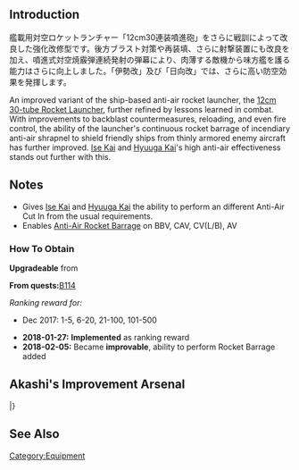 {{EquipmentInfo|274}}

==Introduction==
艦載用対空ロケットランチャー「12cm30連装噴進砲」をさらに戦訓によって改良した強化改修型です。後方ブラスト対策や再装填、さらに射撃装置にも改良を加え、噴進式対空焼霰弾連続発射の弾幕により、肉薄する敵機から味方艦を護る能力はさらに向上しました。「伊勢改」及び「日向改」では、さらに高い防空効果を発揮します。

An improved variant of the ship-based anti-air rocket launcher, the [[12cm 30-tube Rocket Launcher]], further refined by lessons learned in combat. With improvements to backblast countermeasures, reloading, and even fire control, the ability of the launcher's continuous rocket barrage of incendiary anti-air shrapnel to shield friendly ships from thinly armored enemy aircraft has further improved. [[Ise|Ise Kai]] and [[Hyuuga|Hyuuga Kai]]'s high anti-air effectiveness stands out further with this.

==Notes==
* Gives [[Ise|Ise Kai]] and [[Hyuuga|Hyuuga Kai]] the ability to perform an different Anti-Air Cut In from the usual requirements.
* Enables [[Aerial_Combat#Rocket_Barrage|Anti-Air Rocket Barrage]] on BBV, CAV, CV(L/B), AV

<div class="mw-collapsible"><h3>How To Obtain</h3>
<div class="mw-collapsible-content">
'''Upgradeable''' from {{Equipment/Link|12cm 30-tube Rocket Launcher}}

'''From quests: '''[[Quests#B114|B114]]

''Ranking reward for:''
* Dec 2017: 1-5, 6-20, 21-100, 101-500

</div></div>


<div class="mw-collapsible><h3>Updates History</h3>
<div class="mw-collapsible-content>
* '''2018-01-27:''' '''Implemented''' as ranking reward
* '''2018-02-05:''' Became '''improvable''', ability to perform Rocket Barrage added
</div></div>

==Akashi's Improvement Arsenal==
{{AkashiWorkshop}}
{{AkashiWorkshopLine
|Name={{PAGENAME}}
|ItemType=GreenGunMG
|Fuel=90
|Ammo=300
|Steel=90
|Baux=190
|Mats0-5=5/7
|Mats6-9=7/15
|Mats10=-
|Screws0-5=4/5
|Screws6-9=5/7
|Screws10=-
|EquipConsume0-5=2x{{GreenGunMG|25mm Triple Autocannon Mount}}
|EquipConsume6-9=2x{{GreenGunMG|12cm 30-tube Rocket Launcher}}
|EquipConsume10=-
|Sun=&nbsp;<br>&nbsp;<br>I2<br>&nbsp;
|Mon=I1<br>&nbsp;<br>I2<br>H2
|Tue=I1<br>&nbsp;<br>I2<br>H2
|Wed=&nbsp;<br>H1<br>&nbsp;<br>&nbsp;
|Thu=&nbsp;<br>H1<br>&nbsp;<br>&nbsp;
|2ndShip=[[Ise#First Upgrade|Ise Kai]]<br>[[Hyuuga#First Upgrade|Hyuuga Kai]]<br>[[Ise#Second Upgrade|Ise Kai Ni]]<br>[[Hyuuga#Second Upgrade|Hyuuga Kai Ni]]
}}
|}

==See Also==
{{Equipmentlist}}
[[Category:Equipment]]